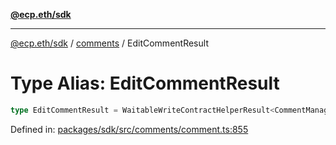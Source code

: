 [**@ecp.eth/sdk**](../../index.mdx)

***

[@ecp.eth/sdk](/sdk-reference/index.mdx) / [comments](/sdk-reference/comments/index.mdx) / EditCommentResult

# Type Alias: EditCommentResult

```ts
type EditCommentResult = WaitableWriteContractHelperResult<CommentManagerABIType, "CommentEdited">;
```

Defined in: [packages/sdk/src/comments/comment.ts:855](https://github.com/ecp-eth/comments-monorepo/blob/main/packages/sdk/src/comments/comment.ts#L855)
